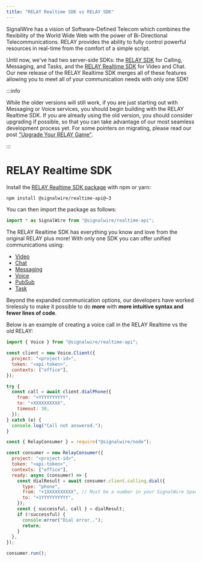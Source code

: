 ---
title: "RELAY Realtime SDK vs RELAY SDK"
---


SignalWire has a vision of Software-Defined Telecom which combines the flexibility of the World Wide Web with the power of Bi-Directional Telecommunications. RELAY provides the ability to fully control powerful resources in real-time from the comfort of a simple script.

Until now, we've had two server-side SDKs: the [RELAY SDK](https://docs.signalwire.com/reference/relay-sdk-nodejs/v2/#relay-sdk-for-node-js) for Calling, Messaging, and Tasks, and the [RELAY Realtime SDK](/sdks/reference/realtime-sdk/) for Video and Chat. Our new release of the RELAY Realtime SDK merges all of these features allowing you to meet all of your communication needs with only one SDK!

:::info

While the older versions will still work, if you are just starting out with Messaging or Voice services, you should begin building with the RELAY Realtime SDK. If you are already using the old version, you should consider upgrading if possible, so that you can take advantage of our most seamless development process yet. For some pointers on migrating, please read our post ["Upgrade Your RELAY Game"](https://signalwire.com/blogs/developers/upgrade-your-relay-game).

:::

# RELAY Realtime SDK

Install the [RELAY Realtime SDK package](https://www.npmjs.com/package/@signalwire/realtime-api) with npm or yarn:

```bash npm2yarn
npm install @signalwire/realtime-api@~3
```

You can then import the package as follows:

```js
import * as SignalWire from "@signalwire/realtime-api";
```

The RELAY Realtime SDK has everything you know and love from the original RELAY plus more! With only one SDK you can offer unified communications using:

- [Video](/sdks/reference/realtime-sdk/video)
- [Chat](/sdks/reference/realtime-sdk/chat)
- [Messaging](/sdks/reference/realtime-sdk/messaging)
- [Voice](/sdks/reference/realtime-sdk/voice)
- [PubSub](/sdks/reference/realtime-sdk/pubsub)
- [Task](/sdks/reference/realtime-sdk/task)

Beyond the expanded communication options, our developers have worked tirelessly to make it possible to do **more** with **more intuitive syntax and fewer lines of code**.

Below is an example of creating a voice call in the RELAY Realtime vs the old RELAY:

<Tabs>
<TabItem value="RELAY Realtime SDK">

```js showLineNumbers
import { Voice } from "@signalwire/realtime-api";

const client = new Voice.Client({
  project: "<project-id>",
  token: "<api-token>",
  contexts: ["office"],
});

try {
  const call = await client.dialPhone({
    from: "+YYYYYYYYYY",
    to: "+XXXXXXXXXX",
    timeout: 30,
  });
} catch (e) {
  console.log("Call not answered.");
}
```

</TabItem>
<TabItem value="RELAY SDK">

```js showLineNumbers
const { RelayConsumer } = require("@signalwire/node");

const consumer = new RelayConsumer({
  project: "<project-id>",
  token: "<api-token>",
  contexts: ["office"],
  ready: async (consumer) => {
    const dialResult = await consumer.client.calling.dial({
      type: "phone",
      from: "+1XXXXXXXXXX", // Must be a number in your SignalWire Space
      to: "+1YYYYYYYYYY",
    });
    const { successful, call } = dialResult;
    if (!successful) {
      console.error("Dial error..");
      return;
    }
  },
});

consumer.run();
```

</TabItem>
</Tabs>
